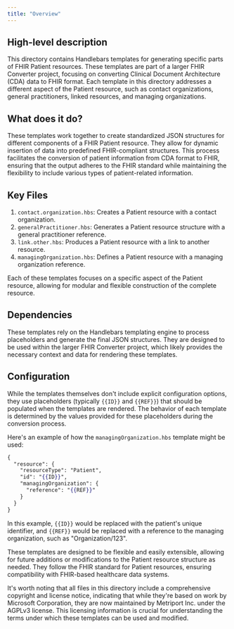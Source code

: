 ```yaml
---
title: "Overview"
---
```


## High-level description
This directory contains Handlebars templates for generating specific parts of FHIR Patient resources. These templates are part of a larger FHIR Converter project, focusing on converting Clinical Document Architecture (CDA) data to FHIR format. Each template in this directory addresses a different aspect of the Patient resource, such as contact organizations, general practitioners, linked resources, and managing organizations.

## What does it do?
These templates work together to create standardized JSON structures for different components of a FHIR Patient resource. They allow for dynamic insertion of data into predefined FHIR-compliant structures. This process facilitates the conversion of patient information from CDA format to FHIR, ensuring that the output adheres to the FHIR standard while maintaining the flexibility to include various types of patient-related information.

## Key Files
1. `contact.organization.hbs`: Creates a Patient resource with a contact organization.
2. `generalPractitioner.hbs`: Generates a Patient resource structure with a general practitioner reference.
3. `link.other.hbs`: Produces a Patient resource with a link to another resource.
4. `managingOrganization.hbs`: Defines a Patient resource with a managing organization reference.

Each of these templates focuses on a specific aspect of the Patient resource, allowing for modular and flexible construction of the complete resource.

## Dependencies
These templates rely on the Handlebars templating engine to process placeholders and generate the final JSON structures. They are designed to be used within the larger FHIR Converter project, which likely provides the necessary context and data for rendering these templates.

## Configuration
While the templates themselves don't include explicit configuration options, they use placeholders (typically `{{ID}}` and `{{REF}}`) that should be populated when the templates are rendered. The behavior of each template is determined by the values provided for these placeholders during the conversion process.

Here's an example of how the `managingOrganization.hbs` template might be used:

```handlebars
{
  "resource": {
    "resourceType": "Patient",
    "id": "{{ID}}",
    "managingOrganization": {
      "reference": "{{REF}}"
    }
  }
}
```

In this example, `{{ID}}` would be replaced with the patient's unique identifier, and `{{REF}}` would be replaced with a reference to the managing organization, such as "Organization/123".

These templates are designed to be flexible and easily extensible, allowing for future additions or modifications to the Patient resource structure as needed. They follow the FHIR standard for Patient resources, ensuring compatibility with FHIR-based healthcare data systems.

It's worth noting that all files in this directory include a comprehensive copyright and license notice, indicating that while they're based on work by Microsoft Corporation, they are now maintained by Metriport Inc. under the AGPLv3 license. This licensing information is crucial for understanding the terms under which these templates can be used and modified.